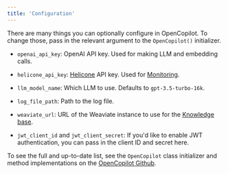 ```yaml
---
title: 'Configuration'
---
```


There are many things you can optionally configure in OpenCopilot. To change those, pass in the relevant argument to the `OpenCopilot()` initializer.

* `openai_api_key`: OpenAI API key. Used for making LLM and embedding calls.

* `helicone_api_key`: [Helicone](https://www.helicone.ai/) API key. Used for [Monitoring](/integrate/monitoring).  
* `llm_model_name`: Which LLM to use. Defaults to `gpt-3.5-turbo-16k`.
* `log_file_path`: Path to the log file.
* `weaviate_url`: URL of the Weaviate instance to use for the [Knowledge base](improve/knowledge-base.md).
* `jwt_client_id` and `jwt_client_secret`: If you'd like to enable JWT authentication, you can pass in the client ID and secret here.


To see the full and up-to-date list, see the `OpenCopilot` class initializer and method implementations on the [OpenCopilot Github](https://github.com/opencopilotdev/opencopilot/blob/main/opencopilot/application.py).
